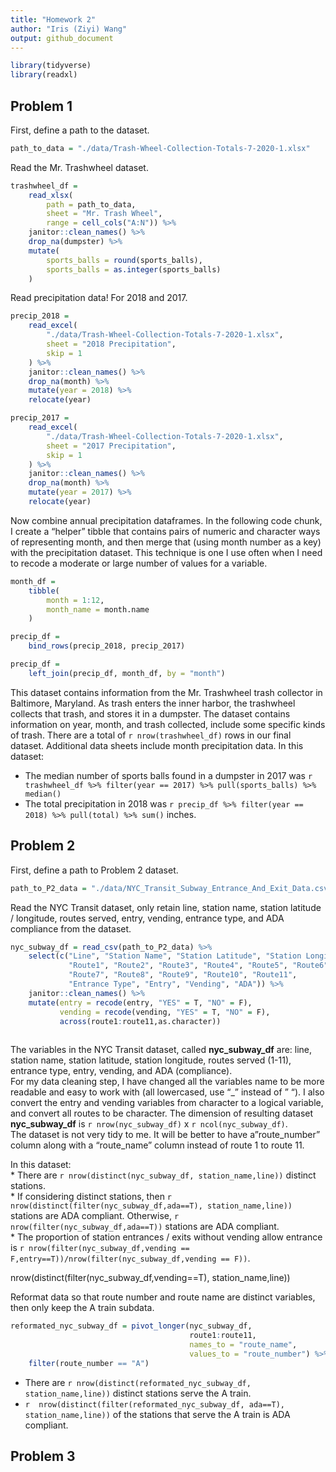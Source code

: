 ```yaml
---
title: "Homework 2"
author: "Iris (Ziyi) Wang"
output: github_document
---
```


```r
library(tidyverse)
library(readxl)
```

## Problem 1

First, define a path to the dataset. 

```r
path_to_data = "./data/Trash-Wheel-Collection-Totals-7-2020-1.xlsx"
```


Read the Mr. Trashwheel dataset. 

```r
trashwheel_df = 
	read_xlsx(
		path = path_to_data,
		sheet = "Mr. Trash Wheel",
		range = cell_cols("A:N")) %>% 
	janitor::clean_names() %>% 
	drop_na(dumpster) %>% 
	mutate(
		sports_balls = round(sports_balls),
		sports_balls = as.integer(sports_balls)
	)
```

Read precipitation data! For 2018 and 2017. 

```r
precip_2018 = 
	read_excel(
		"./data/Trash-Wheel-Collection-Totals-7-2020-1.xlsx",
		sheet = "2018 Precipitation",
		skip = 1
	) %>% 
	janitor::clean_names() %>% 
	drop_na(month) %>% 
	mutate(year = 2018) %>% 
	relocate(year)

precip_2017 = 
	read_excel(
		"./data/Trash-Wheel-Collection-Totals-7-2020-1.xlsx",
		sheet = "2017 Precipitation",
		skip = 1
	) %>% 
	janitor::clean_names() %>% 
	drop_na(month) %>% 
	mutate(year = 2017) %>% 
	relocate(year)
```

Now combine annual precipitation dataframes. In the following code chunk, I create a "helper" tibble that contains pairs of numeric and character ways of representing month, and then merge that (using month number as a key) with the precipitation dataset. This technique is one I use often when I need to recode a moderate or large number of values for a variable. 

```r
month_df = 
	tibble(
		month = 1:12,
		month_name = month.name
	)

precip_df = 
	bind_rows(precip_2018, precip_2017)

precip_df =
	left_join(precip_df, month_df, by = "month")
```

This dataset contains information from the Mr. Trashwheel trash collector in Baltimore, Maryland. As trash enters the inner harbor, the trashwheel collects that trash, and stores it in a dumpster. The dataset contains information on year, month, and trash collected, include some specific kinds of trash. There are a total of `r nrow(trashwheel_df)` rows in our final dataset. Additional data sheets include month precipitation data. In this dataset:

* The median number of sports balls found in a dumpster in 2017 was `r trashwheel_df %>% filter(year == 2017) %>% pull(sports_balls) %>% median()`
* The total precipitation in 2018 was `r precip_df %>% filter(year == 2018) %>% pull(total) %>% sum()` inches.

## Problem 2

First, define a path to Problem 2 dataset. 

```r
path_to_P2_data = "./data/NYC_Transit_Subway_Entrance_And_Exit_Data.csv"
```


Read the NYC Transit dataset, only retain line, station name, station latitude / longitude, routes served, entry, vending, entrance type, and ADA compliance from the dataset.

```r
nyc_subway_df = read_csv(path_to_P2_data) %>% 
    select(c("Line", "Station Name", "Station Latitude", "Station Longitude", 
             "Route1", "Route2", "Route3", "Route4", "Route5", "Route6", 
             "Route7", "Route8", "Route9", "Route10", "Route11", 
             "Entrance Type", "Entry", "Vending", "ADA")) %>% 
	janitor::clean_names() %>% 
    mutate(entry = recode(entry, "YES" = T, "NO" = F),
           vending = recode(vending, "YES" = T, "NO" = F),
           across(route1:route11,as.character))
   
```
The variables in the NYC Transit dataset, called **nyc_subway_df** are: line, station name, station latitude, station longitude, routes served (1-11), entrance type, entry, vending, and ADA (compliance).  
For my data cleaning step, I have changed all the variables name to be more readable and easy to work with (all lowercased, use "_" instead of " "). I also convert the entry and vending variables from character to a logical variable, and convert all routes to be character.
The dimension of resulting dataset **nyc_subway_df** is `r nrow(nyc_subway_df)` x `r ncol(nyc_subway_df)`.  
The dataset is not very tidy to me. It will be better to have a "route_number" column along with a "route_name" column instead of route 1 to route 11.

In this dataset:  
* There are `r nrow(distinct(nyc_subway_df, station_name,line))` distinct stations.  
* If considering distinct stations, then `r nrow(distinct(filter(nyc_subway_df,ada==T), station_name,line))` stations are ADA compliant. Otherwise, `r nrow(filter(nyc_subway_df,ada==T))` stations are ADA compliant.  
* The proportion of station entrances / exits without vending allow entrance is `r nrow(filter(nyc_subway_df,vending == F,entry==T))/nrow(filter(nyc_subway_df,vending == F))`.  

nrow(distinct(filter(nyc_subway_df,vending==T), station_name,line))

Reformat data so that route number and route name are distinct variables, then only keep the A train subdata. 
```r
reformated_nyc_subway_df = pivot_longer(nyc_subway_df, 
                                        route1:route11,
                                        names_to = "route_name",
                                        values_to = "route_number") %>% 
    filter(route_number == "A")
```

* There are `r nrow(distinct(reformated_nyc_subway_df, station_name,line))` distinct stations serve the A train.
* `r  nrow(distinct(filter(reformated_nyc_subway_df, ada==T), station_name,line))` of the stations that serve the A train is ADA compliant.


## Problem 3
